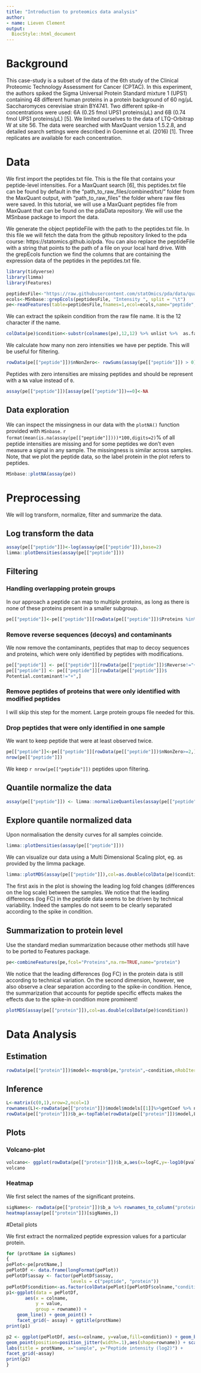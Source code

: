 ```yaml
---
title: "Introduction to proteomics data analysis"
author:
- name: Lieven Clement
output:
  BiocStyle::html_document
---
```



# Background
This case-study is a subset of the data of the 6th study of the Clinical Proteomic Technology Assessment for Cancer (CPTAC).
In this experiment, the authors spiked the Sigma Universal Protein Standard mixture 1 (UPS1) containing 48 different human proteins in a protein background of 60 ng/$\mu$L Saccharomyces cerevisiae strain BY4741.
Two different spike-in concentrations were used: 6A (0.25 fmol UPS1 proteins/$\mu$L) and 6B (0.74 fmol UPS1 proteins/$\mu$L) [5].
We limited ourselves to the data of LTQ-Orbitrap W at site 56.
The data were searched with MaxQuant version 1.5.2.8, and detailed search settings were described in Goeminne et al. (2016) [1].
Three replicates are available for each concentration.

# Data

We first import the peptides.txt file. This is the file that contains your peptide-level intensities. For a MaxQuant search [6], this peptides.txt file can be found by default in the "path_to_raw_files/combined/txt/" folder from the MaxQuant output, with "path_to_raw_files" the folder where raw files were saved. In this tutorial, we will use a MaxQuant peptides file from MaxQuant that can be found on the pdaData repository.
We will use the MSnbase package to import the data.

We generate the object peptideFile with the path to the peptides.txt file.
In this file we will fetch the data from the github repository linked to the pda course: https://statomics.github.io/pda.
You can also replace the peptideFile with a string that points to the path of a file on your local hard drive.
With the grepEcols function we find the columns that are containing the expression data of the peptides in the peptides.txt file.

```r
library(tidyverse)
library(limma)
library(Features)

peptidesFile<-"https://raw.githubusercontent.com/statOmics/pda/data/quantification/cptacAvsB_lab3/peptides.txt"
ecols<-MSnbase::grepEcols(peptidesFile, "Intensity ", split = "\t")
pe<-readFeatures(table=peptidesFile,fnames=1,ecol=ecols,name="peptide",sep="\t")
```

We can extract the spikein condition from the raw file name.
It is the 12 character if the name.

```r
colData(pe)$condition<-substr(colnames(pe),12,12) %>% unlist %>%  as.factor
```



We calculate how many non zero intensities we have per peptide.
This will be useful for filtering.

```r
rowData(pe[["peptide"]])$nNonZero<- rowSums(assay(pe[["peptide"]]) > 0)
```


Peptides with zero intensities are missing peptides and should be represent with a `NA` value instead of `0`.
```r
assay(pe[["peptide"]])[assay(pe[["peptide"]])==0]<-NA
```


## Data exploration

We can inspect the missingness in our data with the `plotNA()` function provided with `MSnbase`.
`r format(mean(is.na(assay(pe[["peptide"]])))*100,digits=2)`% of all peptide intensities are missing and for some peptides we don't even measure a signal in any sample. The missingness is similar across samples.
Note, that we plot the peptide data, so the label protein in the plot refers to peptides.


```r
MSnbase::plotNA(assay(pe))
```


# Preprocessing

We will log transform, normalize, filter and summarize the data.

## Log transform the data

```r
assay(pe[["peptide"]])<-log(assay(pe[["peptide"]]),base=2)
limma::plotDensities(assay(pe[["peptide"]]))
```


## Filtering

### Handling overlapping protein groups
In our approach a peptide can map to multiple proteins, as long as there is none of these proteins present in a smaller subgroup.

```r
pe[["peptide"]]<-pe[["peptide"]][rowData(pe[["peptide"]])$Proteins %in% MSqRob::smallestUniqueGroups(rowData(pe[["peptide"]])$Proteins),]
```

### Remove reverse sequences (decoys) and contaminants

We now remove the contaminants, peptides that map to decoy sequences and proteins, which were only identified by peptides with modifications.

```r
pe[["peptide"]] <- pe[["peptide"]][rowData(pe[["peptide"]])$Reverse!="+",]
pe[["peptide"]] <- pe[["peptide"]][rowData(pe[["peptide"]])$
Potential.contaminant!="+",]
```

### Remove peptides of proteins that were only identified with modified peptides

I will skip this step for the moment. Large protein groups file needed for this.

### Drop peptides that were only identified in one sample

We want to keep peptide that were at least observed twice.

```r
pe[["peptide"]]<-pe[["peptide"]][rowData(pe[["peptide"]])$nNonZero>=2,]
nrow(pe[["peptide"]])
```

We keep `r nrow(pe[["peptide"]])` peptides upon filtering.


## Quantile normalize the data
```r
assay(pe[["peptide"]]) <- limma::normalizeQuantiles(assay(pe[["peptide"]]))
```


## Explore quantile normalized data

Upon normalisation the density curves for all samples coincide.

```r
limma::plotDensities(assay(pe[["peptide"]]))
```

We can visualize our data using a Multi Dimensional Scaling plot, eg. as provided by the limma package.

```r
limma::plotMDS(assay(pe[["peptide"]]),col=as.double(colData(pe)$condition))
```

The first axis in the plot is showing the leading log fold changes (differences on the log scale) between the samples.
We notice that the leading differences (log FC) in the peptide data seems to be driven by technical variability.
Indeed the samples do not seem to be clearly separated according to the spike in condition.


## Summarization to protein level

Use the standard median summarization because other methods still have to be ported to Features package.

```r
pe<-combineFeatures(pe,fcol="Proteins",na.rm=TRUE,name="protein")
```



We notice that the leading differences (log FC) in the protein data is still according to technical variation. On the second dimension, however, we also observe a clear separation according to the spike-in condition. Hence, the summarization that accounts for peptide specific effects makes the effects due to the spike-in condition more prominent!

```r
plotMDS(assay(pe[["protein"]]),col=as.double(colData(pe)$condition))
```



# Data Analysis

## Estimation

```r
rowData(pe[["protein"]])$model<-msqrob(pe,"protein",~condition,nRobIter=1)
```

## Inference

```r
L<-matrix(c(0,1),nrow=2,ncol=1)
rownames(L)<-rowData(pe[["protein"]])$model$models[[1]]%>%getCoef %>% names
rowData(pe[["protein"]])$b_a<-topTable(rowData(pe[["protein"]])$model,L)
```


## Plots

### Volcano-plot


```r
volcano<- ggplot(rowData(pe[["protein"]])$b_a,aes(x=logFC,y=-log10(pval),color=adjPval<0.05)) + geom_point() + scale_color_manual(values=c("black","red"))
volcano
```

### Heatmap

We first select the names of the significant proteins.

```r
sigNames<- rowData(pe[["protein"]])$b_a %>% rownames_to_column("protein") %>% filter(adjPval<0.05) %>% pull(protein)
heatmap(assay(pe[["protein"]])[sigNames,])
```


#Detail plots

We first extract the normalized peptide expression values for a particular protein.  


```r
for (protName in sigNames)
{
pePlot<-pe[protName,]
pePlotDf <- data.frame(longFormat(pePlot))
pePlotDf$assay <- factor(pePlotDf$assay,
                        levels = c("peptide", "protein"))
pePlotDf$condition<-as.factor(colData(pePlot)[pePlotDf$colname,"condition"])
p1<-ggplot(data = pePlotDf,
       aes(x = colname,
           y = value,
           group = rowname)) +
    geom_line() + geom_point() +
    facet_grid(~ assay) + ggtitle(protName)
print(p1)

p2 <- ggplot(pePlotDf, aes(x=colname, y=value,fill=condition)) + geom_boxplot(outlier.shape=NA) +
geom_point(position=position_jitter(width=.1),aes(shape=rowname)) + scale_shape_manual(values=1:nrow(pePlotDf)) +
labs(title = protName, x="sample", y="Peptide intensity (log2)") +
facet_grid(~assay)
print(p2)
}
```
